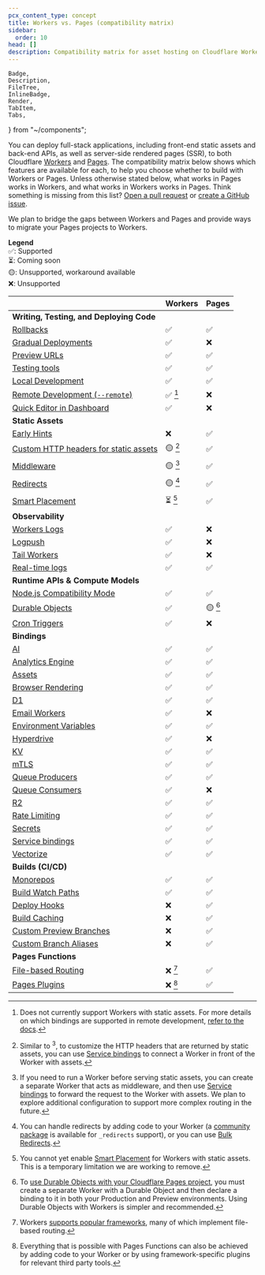 ```yaml
---
pcx_content_type: concept
title: Workers vs. Pages (compatibility matrix)
sidebar:
  order: 10
head: []
description: Compatibility matrix for asset hosting on Cloudflare Workers and Pages.
---
```


	Badge,
	Description,
	FileTree,
	InlineBadge,
	Render,
	TabItem,
	Tabs,
} from "~/components";

You can deploy full-stack applications, including front-end static assets and back-end APIs, as well as server-side rendered pages (SSR), to both Cloudflare [Workers](/workers/static-assets/) and [Pages](/pages/). The compatibility matrix below shows which features are available for each, to help you choose whether to build with Workers or Pages. Unless otherwise stated below, what works in Pages works in Workers, and what works in Workers works in Pages. Think something is missing from this list? [Open a pull request](https://github.com/cloudflare/cloudflare-docs/edit/production/src/content/docs/workers/static-assets/compatibility-matrix.mdx) or [create a GitHub issue](https://github.com/cloudflare/cloudflare-docs/issues/new).

We plan to bridge the gaps between Workers and Pages and provide ways to migrate your Pages projects to Workers.

**Legend** <br />
✅: Supported <br />
⏳: Coming soon <br />
🟡: Unsupported, workaround available <br />
❌: Unsupported

|                                                                                     | Workers | Pages   |
| ----------------------------------------------------------------------------------- | ------- | ------- |
| **Writing, Testing, and Deploying Code**                                            |         |         |
| [Rollbacks](/workers/configuration/versions-and-deployments/rollbacks/)             | ✅      | ✅      |
| [Gradual Deployments](/workers/configuration/versions-and-deployments/)             | ✅      | ❌      |
| [Preview URLs](/workers/configuration/previews)                                     | ✅      | ✅      |
| [Testing tools](/workers/testing)                                                   | ✅      | ✅      |
| [Local Development](/workers/testing/local-development/)                            | ✅      | ✅      |
| [Remote Development (`--remote`)](/workers/wrangler/commands/)                      | ✅ [^1] | ❌      |
| [Quick Editor in Dashboard](https://blog.cloudflare.com/improved-quick-edit)        | ✅      | ❌      |
| **Static Assets**                                                                   |         |         |
| [Early Hints](/pages/configuration/early-hints/)                                    | ❌      | ✅      |
| [Custom HTTP headers for static assets](/pages/configuration/headers/)              | 🟡 [^2] | ✅      |
| [Middleware](/pages/functions/middleware/)                                          | 🟡 [^3] | ✅      |
| [Redirects](/pages/configuration/redirects/)                                        | 🟡 [^4] | ✅      |
| [Smart Placement](/workers/configuration/smart-placement/)                          | ⏳ [^5] | ✅      |
| **Observability**                                                                   |         |         |
| [Workers Logs](/workers/observability/)                                             | ✅      | ❌      |
| [Logpush](/workers/observability/logs/logpush/)                                     | ✅      | ❌      |
| [Tail Workers](/workers/observability/logs/tail-workers/)                           | ✅      | ❌      |
| [Real-time logs](/workers/observability/logs/real-time-logs/)                       | ✅      | ✅      |
| **Runtime APIs & Compute Models**                                                   |         |         |
| [Node.js Compatibility Mode](/workers/runtime-apis/nodejs/)                         | ✅      | ✅      |
| [Durable Objects](/durable-objects/api/)                                            | ✅      | 🟡 [^6] |
| [Cron Triggers](/workers/configuration/cron-triggers/)                              | ✅      | ❌      |
| **Bindings**                                                                        |         |         |
| [AI](/workers-ai/get-started/workers-wrangler/#2-connect-your-worker-to-workers-ai) | ✅      | ✅      |
| [Analytics Engine](/analytics/analytics-engine)                                     | ✅      | ✅      |
| [Assets](/workers/static-assets/binding/)                                           | ✅      | ✅      |
| [Browser Rendering](/browser-rendering)                                             | ✅      | ✅      |
| [D1](/d1/build-with-d1/d1-client-api/)                                              | ✅      | ✅      |
| [Email Workers](/email-routing/email-workers/send-email-workers/)                   | ✅      | ❌      |
| [Environment Variables](/workers/configuration/environment-variables/)              | ✅      | ✅      |
| [Hyperdrive](/hyperdrive/)                                                          | ✅      | ❌      |
| [KV](/kv/)                                                                          | ✅      | ✅      |
| [mTLS](/workers/runtime-apis/bindings/mtls/)                                        | ✅      | ✅      |
| [Queue Producers](/queues/configuration/configure-queues/#producer)                 | ✅      | ✅      |
| [Queue Consumers](/queues/configuration/configure-queues/#consumer)                 | ✅      | ❌      |
| [R2](/r2/)                                                                          | ✅      | ✅      |
| [Rate Limiting](/workers/runtime-apis/bindings/rate-limit/)                         | ✅      | ✅      |
| [Secrets](/workers/configuration/secrets/)                                          | ✅      | ✅      |
| [Service bindings](/workers/runtime-apis/bindings/service-bindings/)                | ✅      | ✅      |
| [Vectorize](/vectorize/get-started/intro/#3-bind-your-worker-to-your-index)         | ✅      | ✅      |
| **Builds (CI/CD)**                                                                  |         |         |
| [Monorepos](/workers/ci-cd/builds/advanced-setups/)                                 | ✅      | ✅      |
| [Build Watch Paths](/pages/configuration/build-watch-paths/)                        | ✅      | ✅      |
| [Deploy Hooks](/pages/configuration/deploy-hooks/)                                  | ❌      | ✅      |
| [Build Caching](/pages/configuration/build-caching/)                                | ❌      | ✅      |
| [Custom Preview Branches](/pages/configuration/branch-build-controls/)              | ❌      | ✅      |
| [Custom Branch Aliases](/pages/how-to/custom-branch-aliases/)                       | ❌      | ✅      |
| **Pages Functions**                                                                 |         |         |
| [File-based Routing](/pages/functions/routing/)                                     | ❌ [^7] | ✅      |
| [Pages Plugins](/pages/functions/plugins/)                                          | ❌ [^8] | ✅      |

[^1]: Does not currently support Workers with static assets. For more details on which bindings are supported in remote development, [refer to the docs](/workers/testing/local-development/#supported-resource-bindings-in-different-environments).

[^2]: Similar to <sup>3</sup>, to customize the HTTP headers that are returned by static assets, you can use [Service bindings](/workers/runtime-apis/bindings/service-bindings/) to connect a Worker in front of the Worker with assets.

[^3]: If you need to run a Worker before serving static assets, you can create a separate Worker that acts as middleware, and then use [Service bindings](/workers/runtime-apis/bindings/service-bindings/) to forward the request to the Worker with assets. We plan to explore additional configuration to support more complex routing in the future.

[^4]: You can handle redirects by adding code to your Worker (a [community package](https://npmjs.com/package/redirects-in-workers) is available for `_redirects` support), or you can use [Bulk Redirects](/rules/url-forwarding/bulk-redirects/).

[^5]: You cannot yet enable [Smart Placement](/workers/configuration/smart-placement/) for Workers with static assets. This is a temporary limitation we are working to remove.

[^6]: To [use Durable Objects with your Cloudflare Pages project](/pages/functions/bindings/#durable-objects), you must create a separate Worker with a Durable Object and then declare a binding to it in both your Production and Preview environments. Using Durable Objects with Workers is simpler and recommended.

[^7]: Workers [supports popular frameworks](/workers/frameworks/), many of which implement file-based routing.

[^8]: Everything that is possible with Pages Functions can also be achieved by adding code to your Worker or by using framework-specific plugins for relevant third party tools.
